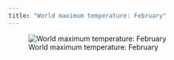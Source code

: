 ```yaml
---
title: "World maximum temperature: February"
---
```


![World maximum temperature: February](images/tmax_2.png)